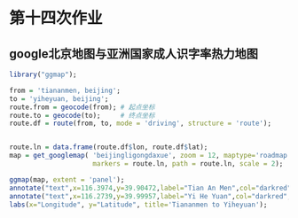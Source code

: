 # 第十四次作业

## google北京地图与亚洲国家成人识字率热力地图

```r
library("ggmap");

from = 'tiananmen, beijing';
to = 'yiheyuan, beijing';
route.from = geocode(from); # 起点坐标
route.to = geocode(to);     # 终点坐标
route.df = route(from, to, mode = 'driving', structure = 'route');


route.ln = data.frame(route.df$lon, route.df$lat);
map = get_googlemap( 'beijingligongdaxue', zoom = 12, maptype='roadmap',
                     markers = route.ln, path = route.ln, scale = 2);

ggmap(map, extent = 'panel');
annotate("text",x=116.3974,y=39.90472,label="Tian An Men",col="darkred",fontface=2);
annotate("text",x=116.2739,y=39.99957,label="Yi He Yuan",col="darkred",fontface=2);
labs(x="Longitude", y="Latitude", title='Tiananmen to Yiheyuan');
```